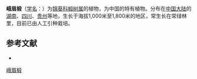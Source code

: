 {{Speciesbox
| name = 峨眉椴
| status = 
| status_system = 
| image =
| genus = Tilia
| species = omeiensis
| authority = Fang
}}

'''峨眉椴'''（[[学名|学名]]：{{lang|la|''Tilia omeiensis''}}）为[[锦葵科|锦葵科]][[椴树属|椴树属]]的植物，为中国的特有植物。分布在[[中国大陆|中国大陆]]的[[湖南|湖南]]、[[四川|四川]]、[[贵州|贵州]]等地，生长于海拔1,000米至1,800米的地区，常生长在常绿林里，目前已由人工引种栽培。

== 参考文献 ==
<div class="references-small">
* {{cite web| url =http://www.bioinfo.cn/db05/KmzwSpecies.php?action=view&id=22536| title =峨眉椴| work =《中国高等植物数据库全库》| publisher =中国科学院微生物研究所| author =昆明植物研究所| accessdate =2009-02-25| deadurl =yes| archiveurl =https://web.archive.org/web/20160305094233/http://www.bioinfo.cn/db05/KmzwSpecies.php?action=view&id=22536| archivedate =2016-03-05}}
</div>
{{Taxonbar|from=Q11051784}}

[[Category:椴树属|峨眉椴]]


{{植物小作品}}